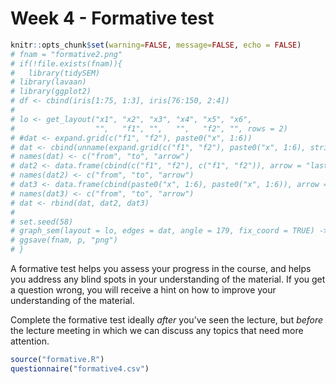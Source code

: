 # Week 4 - Formative test

```{r include=FALSE}
knitr::opts_chunk$set(warning=FALSE, message=FALSE, echo = FALSE)
# fnam = "formative2.png"
# if(!file.exists(fnam)){
#   library(tidySEM)
# library(lavaan)
# library(ggplot2)
# df <- cbind(iris[1:75, 1:3], iris[76:150, 2:4])
# 
# lo <- get_layout("x1", "x2", "x3", "x4", "x5", "x6",
#                  "",   "f1", "",   "",   "f2", "", rows = 2)
# #dat <- expand.grid(c("f1", "f2"), paste0("x", 1:6))
# dat <- cbind(unname(expand.grid(c("f1", "f2"), paste0("x", 1:6), stringsAsFactors = FALSE)), arrow = "last")
# names(dat) <- c("from", "to", "arrow")
# dat2 <- data.frame(cbind(c("f1", "f2"), c("f1", "f2")), arrow = "last")
# names(dat2) <- c("from", "to", "arrow")
# dat3 <- data.frame(cbind(paste0("x", 1:6), paste0("x", 1:6)), arrow = "both")
# names(dat3) <- c("from", "to", "arrow")
# dat <- rbind(dat, dat2, dat3)
# 
# set.seed(58)
# graph_sem(layout = lo, edges = dat, angle = 179, fix_coord = TRUE) -> p
# ggsave(fnam, p, "png")
# }
```

A formative test helps you assess your progress in the course, and helps you address any blind spots in your understanding of the material.
If you get a question wrong, you will receive a hint on how to improve your understanding of the material.

Complete the formative test ideally *after* you've seen the lecture, but *before* the lecture meeting in which we can discuss any topics that need more attention.

```{r results = "asis", echo = FALSE}
source("formative.R")
questionnaire("formative4.csv")
```

